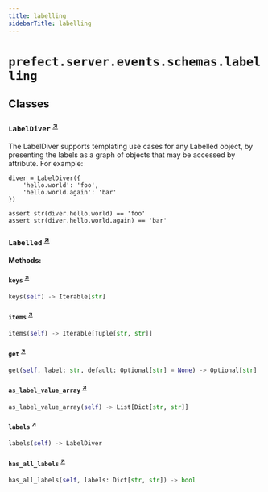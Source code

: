 ```yaml
---
title: labelling
sidebarTitle: labelling
---
```


# `prefect.server.events.schemas.labelling`

## Classes

### `LabelDiver` <sup><a href="https://github.com/PrefectHQ/prefect/blob/main/src/prefect/server/events/schemas/labelling.py#L6" target="_blank">↗</a></sup>


The LabelDiver supports templating use cases for any Labelled object, by
presenting the labels as a graph of objects that may be accessed by attribute.  For
example:

    diver = LabelDiver({
        'hello.world': 'foo',
        'hello.world.again': 'bar'
    })

    assert str(diver.hello.world) == 'foo'
    assert str(diver.hello.world.again) == 'bar'


### `Labelled` <sup><a href="https://github.com/PrefectHQ/prefect/blob/main/src/prefect/server/events/schemas/labelling.py#L74" target="_blank">↗</a></sup>

**Methods:**

#### `keys` <sup><a href="https://github.com/PrefectHQ/prefect/blob/main/src/prefect/server/events/schemas/labelling.py#L75" target="_blank">↗</a></sup>

```python
keys(self) -> Iterable[str]
```

#### `items` <sup><a href="https://github.com/PrefectHQ/prefect/blob/main/src/prefect/server/events/schemas/labelling.py#L78" target="_blank">↗</a></sup>

```python
items(self) -> Iterable[Tuple[str, str]]
```

#### `get` <sup><a href="https://github.com/PrefectHQ/prefect/blob/main/src/prefect/server/events/schemas/labelling.py#L91" target="_blank">↗</a></sup>

```python
get(self, label: str, default: Optional[str] = None) -> Optional[str]
```

#### `as_label_value_array` <sup><a href="https://github.com/PrefectHQ/prefect/blob/main/src/prefect/server/events/schemas/labelling.py#L94" target="_blank">↗</a></sup>

```python
as_label_value_array(self) -> List[Dict[str, str]]
```

#### `labels` <sup><a href="https://github.com/PrefectHQ/prefect/blob/main/src/prefect/server/events/schemas/labelling.py#L98" target="_blank">↗</a></sup>

```python
labels(self) -> LabelDiver
```

#### `has_all_labels` <sup><a href="https://github.com/PrefectHQ/prefect/blob/main/src/prefect/server/events/schemas/labelling.py#L101" target="_blank">↗</a></sup>

```python
has_all_labels(self, labels: Dict[str, str]) -> bool
```
